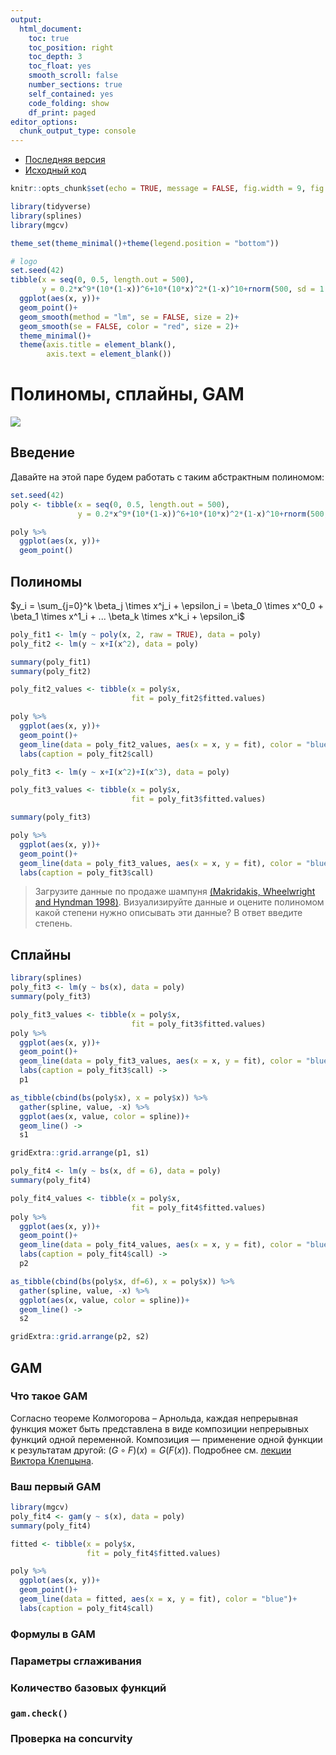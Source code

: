 ```yaml
---
output: 
  html_document:
    toc: true
    toc_position: right
    toc_depth: 3
    toc_float: yes
    smooth_scroll: false
    number_sections: true
    self_contained: yes
    code_folding: show
    df_print: paged
editor_options: 
  chunk_output_type: console
---
```


* [Последняя версия](https://agricolamz.github.io/2019.07.31_ANDAN_GAM/index.html)
* [Исходный код](https://github.com/agricolamz/2019.07.31_ANDAN_GAM)

```r
knitr::opts_chunk$set(echo = TRUE, message = FALSE, fig.width = 9, fig.height = 5)
```

```r
library(tidyverse)
library(splines)
library(mgcv)

theme_set(theme_minimal()+theme(legend.position = "bottom"))
```

```r
# logo
set.seed(42)
tibble(x = seq(0, 0.5, length.out = 500),
       y = 0.2*x^9*(10*(1-x))^6+10*(10*x)^2*(1-x)^10+rnorm(500, sd = 1.5)) %>% 
  ggplot(aes(x, y))+
  geom_point()+
  geom_smooth(method = "lm", se = FALSE, size = 2)+
  geom_smooth(se = FALSE, color = "red", size = 2)+
  theme_minimal()+
  theme(axis.title = element_blank(),
        axis.text = element_blank())
```

# Полиномы, сплайны, GAM

[![](image/01_tweet.png)](https://twitter.com/ucfagls/status/842444686513991680)

## Введение

Давайте на этой паре будем работать с таким абстрактным полиномом:
```r
set.seed(42)
poly <- tibble(x = seq(0, 0.5, length.out = 500),
               y = 0.2*x^9*(10*(1-x))^6+10*(10*x)^2*(1-x)^10+rnorm(500, sd = 1.5))

poly %>% 
  ggplot(aes(x, y))+
  geom_point()
```


## Полиномы

$y_i = \sum_{j=0}^k \beta_j \times x^j_i + \epsilon_i = \beta_0 \times x^0_0 + \beta_1 \times x^1_i + ... \beta_k \times x^k_i + \epsilon_i$

```r
poly_fit1 <- lm(y ~ poly(x, 2, raw = TRUE), data = poly)
poly_fit2 <- lm(y ~ x+I(x^2), data = poly)

summary(poly_fit1)
summary(poly_fit2)

poly_fit2_values <- tibble(x = poly$x,
                           fit = poly_fit2$fitted.values)

poly %>% 
  ggplot(aes(x, y))+
  geom_point()+
  geom_line(data = poly_fit2_values, aes(x = x, y = fit), color = "blue", size = 2)+
  labs(caption = poly_fit2$call)

poly_fit3 <- lm(y ~ x+I(x^2)+I(x^3), data = poly)

poly_fit3_values <- tibble(x = poly$x,
                           fit = poly_fit3$fitted.values)

summary(poly_fit3)

poly %>% 
  ggplot(aes(x, y))+
  geom_point()+
  geom_line(data = poly_fit3_values, aes(x = x, y = fit), color = "blue", size = 2)+
  labs(caption = poly_fit3$call)
```

> Загрузите данные по продаже шампуня [(Makridakis, Wheelwright and Hyndman 1998)](https://www.kaggle.com/djokester/sales-of-shampoo-over-a-three-year-period). Визуализируйте данные и оцените полиномом какой степени нужно описывать эти данные? В ответ введите степень.



## Сплайны

```r
library(splines)
poly_fit3 <- lm(y ~ bs(x), data = poly)
summary(poly_fit3)

poly_fit3_values <- tibble(x = poly$x,
                           fit = poly_fit3$fitted.values)
poly %>% 
  ggplot(aes(x, y))+
  geom_point()+
  geom_line(data = poly_fit3_values, aes(x = x, y = fit), color = "blue", size = 2)+
  labs(caption = poly_fit3$call) ->
  p1

as_tibble(cbind(bs(poly$x), x = poly$x)) %>% 
  gather(spline, value, -x) %>% 
  ggplot(aes(x, value, color = spline))+
  geom_line() ->
  s1

gridExtra::grid.arrange(p1, s1)

poly_fit4 <- lm(y ~ bs(x, df = 6), data = poly)
summary(poly_fit4)

poly_fit4_values <- tibble(x = poly$x,
                           fit = poly_fit4$fitted.values)
poly %>% 
  ggplot(aes(x, y))+
  geom_point()+
  geom_line(data = poly_fit4_values, aes(x = x, y = fit), color = "blue", size = 2)+
  labs(caption = poly_fit4$call) ->
  p2

as_tibble(cbind(bs(poly$x, df=6), x = poly$x)) %>% 
  gather(spline, value, -x) %>% 
  ggplot(aes(x, value, color = spline))+
  geom_line() ->
  s2

gridExtra::grid.arrange(p2, s2)
```


## GAM

### Что такое GAM

Согласно теореме Колмогорова -- Арнольда, каждая непрерывная функция может быть представлена в виде композиции непрерывных функций одной переменной. Композиция --- применение одной функции к результатам другой: $(G\circ F)(x) = G(F(x))$. Подробнее см. [лекции Виктора Клепцына](https://forany.xyz/a-453).




### Ваш первый GAM

```r
library(mgcv)
poly_fit4 <- gam(y ~ s(x), data = poly)
summary(poly_fit4)

fitted <- tibble(x = poly$x,
                 fit = poly_fit4$fitted.values)

poly %>% 
  ggplot(aes(x, y))+
  geom_point()+
  geom_line(data = fitted, aes(x = x, y = fit), color = "blue")+
  labs(caption = poly_fit4$call)
```

### Формулы в GAM

### Параметры сглаживания

### Количество базовых функций

### `gam.check()`

### Проверка на concurvity


